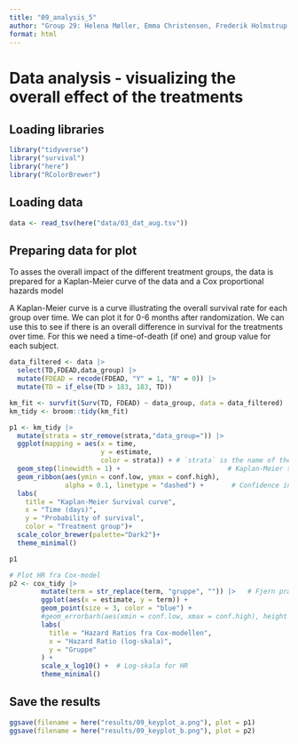 ```yaml
---
title: "09_analysis_5"
author: "Group 29: Helena Møller, Emma Christensen, Frederik Holmstrup, Casper Harreby & Laura Christiansen"
format: html
---
```


# Data analysis - visualizing the overall effect of the treatments

## Loading libraries

```r
library("tidyverse")
library("survival")
library("here")
library("RColorBrewer")
```

## Loading data

```r
data <- read_tsv(here("data/03_dat_aug.tsv"))
```

## Preparing data for plot

To asses the overall impact of the different treatment groups, the data is prepared for a Kaplan-Meier curve of the data and a Cox proportional hazards model

A Kaplan-Meier curve is a curve illustrating the overall survival rate for each group over time. We can plot it for 0-6 months after randomization. We can use this to see if there is an overall difference in survival for the treatments over time. For this we need a time-of-death (if one) and group value for each subject.

```r
data_filtered <- data |> 
  select(TD,FDEAD,data_group) |> 
  mutate(FDEAD = recode(FDEAD, "Y" = 1, "N" = 0)) |> 
  mutate(TD = if_else(TD > 183, 183, TD))
```

```r
km_fit <- survfit(Surv(TD, FDEAD) ~ data_group, data = data_filtered)
km_tidy <- broom::tidy(km_fit)
```

```r
p1 <- km_tidy |>
  mutate(strata = str_remove(strata,"data_group=")) |> 
  ggplot(mapping = aes(x = time, 
                       y = estimate, 
                       color = strata)) + # `strata` is the name of the groups from the km model
  geom_step(linewidth = 1) +                           # Kaplan-Meier steps
  geom_ribbon(aes(ymin = conf.low, ymax = conf.high), 
              alpha = 0.1, linetype = "dashed") +       # Confidence interval
  labs(
    title = "Kaplan-Meier Survival curve",
    x = "Time (days)",
    y = "Probability of survival",
    color = "Treatment group")+
  scale_color_brewer(palette="Dark2")+
  theme_minimal()

p1
```

```r
# Plot HR fra Cox-model
p2 <- cox_tidy |> 
        mutate(term = str_replace(term, "gruppe", "")) |>   # Fjern præfikset "gruppe"
        ggplot(aes(x = estimate, y = term)) +
        geom_point(size = 3, color = "blue") +
        #geom_errorbarh(aes(xmin = conf.low, xmax = conf.high), height = 0.2) +  # CI
        labs(
          title = "Hazard Ratios fra Cox-modellen",
          x = "Hazard Ratio (log-skala)",
          y = "Gruppe"
        ) +
        scale_x_log10() +  # Log-skala for HR
        theme_minimal()

```

## Save the results

```r
ggsave(filename = here("results/09_keyplot_a.png"), plot = p1)  
ggsave(filename = here("results/09_keyplot_b.png"), plot = p2)  
```
